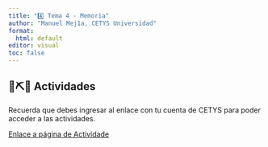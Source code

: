 ```yaml
---
title: "4️⃣ Tema 4 - Memoria"
author: "Manuel Mej1a, CETYS Universidad"
format: 
  html: default
editor: visual
toc: false
---
```


## 🔨⛏️🔩 Actividades

::: callout-note
Recuerda que debes ingresar al enlace con tu cuenta de CETYS para poder acceder a las actividades.

:::

[Enlace a página de Actividade](https://docs.google.com/document/d/1mOKhVsstHZTygTkiCwXfx0X5Gg_1L-lfTfZLS1J_Tlc/edit?usp=sharing)

